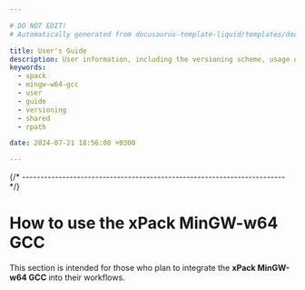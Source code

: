 ```yaml
---

# DO NOT EDIT!
# Automatically generated from docusaurus-template-liquid/templates/docusaurus.

title: User's Guide
description: User information, including the versioning scheme, usage of shared libraries, and RPATH configuration on GNU/Linux.
keywords:
  - xpack
  - mingw-w64-gcc
  - user
  - guide
  - versioning
  - shared
  - rpath

date: 2024-07-21 18:56:00 +0300

---
```




{/* ------------------------------------------------------------------------ */}

# How to use the xPack MinGW-w64 GCC

This section is intended for those who plan to integrate
the **xPack MinGW-w64 GCC** into their workflows.

<More />

<Versioning/>

<LibrariesAndRpath/>

<UseInTesting/>
